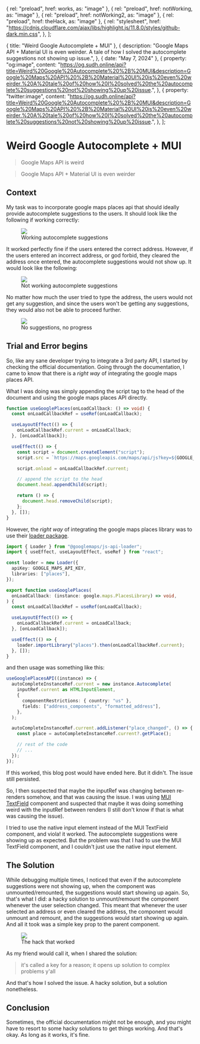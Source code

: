 
  { rel: "preload", href: works, as: "image" },
  { rel: "preload", href: notWorking, as: "image" },
  { rel: "preload", href: notWorking2, as: "image" },
  { rel: "preload", href: theHack, as: "image" },
  {
    rel: "stylesheet",
    href: "https://cdnjs.cloudflare.com/ajax/libs/highlight.js/11.8.0/styles/github-dark.min.css",
  },
];

  { title: "Weird Google Autocomplete + MUI" },
  {
    description:
      "Google Maps API + Material UI is even weirder. A tale of how I solved the autocomplete suggestions not showing up issue.",
  },
  { date: "May 7, 2024" },
  {
    property: "og:image",
    content: "https://og.sudh.online/api?title=Weird%20Google%20Autocomplete%20%2B%20MUI&description=Google%20Maps%20API%20%2B%20Material%20UI%20is%20even%20weirder.%20A%20tale%20of%20how%20I%20solved%20the%20autocomplete%20suggestions%20not%20showing%20up%20issue.",
  },
  {
    property: "twitter:image",
    content: "https://og.sudh.online/api?title=Weird%20Google%20Autocomplete%20%2B%20MUI&description=Google%20Maps%20API%20%2B%20Material%20UI%20is%20even%20weirder.%20A%20tale%20of%20how%20I%20solved%20the%20autocomplete%20suggestions%20not%20showing%20up%20issue.",
  },
];

<BlogTimestamp timestamp="May 7, 2024" />

# Weird Google Autocomplete + MUI

> Google Maps API is weird

> Google Maps API + Material UI is even weirder

## Context

My task was to incorporate google maps places api that should ideally provide autocomplete suggestions to the users.
It should look like the following if working correctly:

<figure className="flex h-full w-full flex-col">
  <img src={works} className="mx-auto w-[30rem]" />
  <figcaption className="mx-auto">Working autocomplete suggestions</figcaption>
</figure>

It worked perfectly fine if the users entered the correct address. However, if the users entered an incorrect address,
or god forbid, they cleared the address once entered, the autocomplete suggestions would not show up. It would look like the following:

<figure className="flex h-full w-full flex-col">
  <img src={notWorking} className="mx-auto w-[30rem]" />
  <figcaption className="mx-auto">
    Not working autocomplete suggestions
  </figcaption>
</figure>

No matter how much the user tried to type the address, the users would not get any suggestion, and since the users won't be
getting any suggestions, they would also not be able to proceed further.

<figure className="flex h-full w-full flex-col">
  <img src={notWorking2} className="mx-auto w-[30rem]" />
  <figcaption className="mx-auto">No suggestions, no progress</figcaption>
</figure>

## Trial and Error begins

So, like any sane developer trying to integrate a 3rd party API, I started by checking the official documentation.
Going through the documentation, I came to know that there is a _right way_ of integrating the google maps places API.

What I was doing was simply appending the script tag to the head of the document and using the google maps places API directly.

```typescript
function useGooglePlaces(onLoadCallback: () => void) {
  const onLoadCallbackRef = useRef(onLoadCallback);

  useLayoutEffect(() => {
    onLoadCallbackRef.current = onLoadCallback;
  }, [onLoadCallback]);

  useEffect(() => {
    const script = document.createElement("script");
    script.src = `https://maps.googleapis.com/maps/api/js?key=${GOOGLE_MAPS_API_KEY}&libraries=places`;

    script.onload = onLoadCallbackRef.current;

    // append the script to the head
    document.head.appendChild(script);

    return () => {
      document.head.removeChild(script);
    };
  }, []);
}
```

However, the _right way_ of integrating the google maps places library was to use their [loader package](https://developers.google.com/maps/documentation/javascript/overview#js_api_loader_package).

```typescript
import { Loader } from "@googlemaps/js-api-loader";
import { useEffect, useLayoutEffect, useRef } from "react";

const loader = new Loader({
  apiKey: GOOGLE_MAPS_API_KEY,
  libraries: ["places"],
});

export function useGooglePlaces(
  onLoadCallback: (instance: google.maps.PlacesLibrary) => void,
) {
  const onLoadCallbackRef = useRef(onLoadCallback);

  useLayoutEffect(() => {
    onLoadCallbackRef.current = onLoadCallback;
  }, [onLoadCallback]);

  useEffect(() => {
    loader.importLibrary("places").then(onLoadCallbackRef.current);
  }, []);
}
```

and then usage was something like this:

```typescript
useGooglePlacesAPI((instance) => {
  autoCompleteInstanceRef.current = new instance.Autocomplete(
    inputRef.current as HTMLInputElement,
    {
      componentRestrictions: { country: "us" },
      fields: ["address_components", "formatted_address"],
    },
  );

  autoCompleteInstanceRef.current.addListener("place_changed", () => {
    const place = autoCompleteInstanceRef.current?.getPlace();

    // rest of the code
    // ...
  });
});
```

If this worked, this blog post would have ended here. But it didn't. The issue still persisted.

So, I then suspected that maybe the inputRef was changing between re-renders somehow, and that was causing the issue.
I was using [MUI TextField](https://mui.com/material-ui/react-text-field/) component and suspected that maybe it was doing something
weird with the inputRef between renders (I still don't know if that is what was causing the issue).

I tried to use the native input element instead of the MUI TextField component, and viola! it worked. The autocomplete suggestions were showing up as expected.
But the problem was that I had to use the MUI TextField component, and I couldn't just use the native input element.

## The Solution

While debugging multiple times, I noticed that even if the autocomplete suggestions were not showing up, when the component was unmounted/remounted, the suggestions
would start showing up again. So, that's what I did: a hacky solution to unmount/remount the component whenever the user selection changed. This meant that whenever
the user selected an address or even cleared the address, the component would unmount and remount, and the suggestions would start showing up again.
And all it took was a simple <span className="text-accent font-bold">key</span> prop to the parent component.

<figure className="flex h-full w-full flex-col">
  <img src={theHack} className="mx-auto w-[30rem]" />
  <figcaption className="mx-auto">The hack that worked</figcaption>
</figure>

As my friend would call it, when I shared the solution:

> it's called a key for a reason; it opens up solution to complex problems y'all

And that's how I solved the issue. A hacky solution, but a solution nonetheless.

## Conclusion

Sometimes, the official documentation might not be enough, and you might have to resort to some hacky solutions to get things working.
And that's okay. As long as it works, it's fine.
